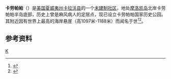 {{Infobox_nrhp | name =卡劳帕帕国家历史公园
  | nrhp_type =nhl
  | image = KalaupapaVillageCliffs.jpg
  | caption = 
  | location=[[美国|美国]]，[[夏威夷州|夏威夷州]]
  | locmapin =USA Hawaii
  | lat_degrees = 21
  | lat_minutes = 11
  | lat_seconds = 24
  | lat_direction = N
  | long_degrees = 156
  | long_minutes = 58
  | long_seconds = 55
  | long_direction = W
  | area =
  | built =
| architect=
| architecture=
 | added = 1976年1月7日
 | governing_body = [[美国国家公园管理局|美国国家公园管理局]]
 | refnum=76002145
}}
'''卡劳帕帕'''（{{lang-en|Kalaupapa, Hawaii}}）是[[美国|美国]][[夏威夷州|夏威夷州]][[卡拉沃县_(夏威夷州)|卡拉沃县]]的一个[[未建制社区|未建制社区]]，地处[[摩洛凯岛|摩洛凯岛]]北岸卡劳帕帕半岛底部，历史上曾是麻风病人的定居点，现已设立卡劳帕帕国家历史公园。其附近因有世界上最高的海岸悬崖（高1097米-1188米）而闻名于世<ref>{{cite web | language = zh-cn | publisher = 人民网 | title = 组图：全球十大最绚丽悬崖 小新之父失足悬崖在内 | url = http://travel.people.com.cn/GB/156051/10168642.html | date = 2009-10-10 | accessdate = 2011-11-24 | archive-url = https://web.archive.org/web/20150613231913/http://travel.people.com.cn/GB/156051/10168642.html | archive-date = 2015-06-13 | dead-url = yes }}</ref><ref>{{Cite web |url=http://www.gohawaii.com/cn/molokai/regions-neighborhoods/central-molokai/kalaupapa-national-historic-park |title=摩洛凯岛卡劳帕帕国家历史公园 |accessdate=2011-11-24 |archive-date=2011-09-11 |archive-url=https://web.archive.org/web/20110911054657/http://www.gohawaii.com/cn/molokai/regions-neighborhoods/central-molokai/kalaupapa-national-historic-park |dead-url=yes }}</ref>。

==参考资料==
{{reflist}}
<!-- redundant with infobox: {{coord|21.19005|-156.981892|scale:10000_region:US|display=title}} -->

[[Category:夏威夷州城市|K]]